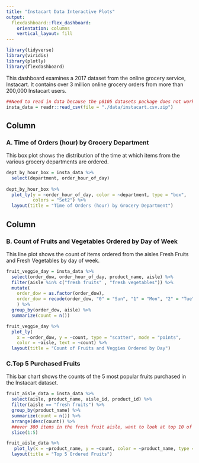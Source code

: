 ```yaml
---
title: "Instacart Data Interactive Plots"
output: 
  flexdashboard::flex_dashboard:
    orientation: columns
    vertical_layout: fill
---
```


```r
library(tidyverse)
library(viridis)
library(plotly)
library(flexdashboard)
```


This dashboard examines a 2017 dataset from the online grocery service, Instacart. It contains over 3 million online grocery orders from more than 200,000 Instacart users.

```r
##Need to read in data because the p8105 datasets package does not work on my computer. 
insta_data = readr::read_csv(file = "./data/instacart.csv.zip")
```

Column {data-width=650}
-----------------------------------------------------------------------

### A. Time of Orders (hour) by Grocery Department
This box plot shows the distribution of the time at which items from the various grocery departments are ordered. 

```r
dept_by_hour_box = insta_data %>% 
  select(department, order_hour_of_day) 
  
dept_by_hour_box %>% 
  plot_ly(y = ~order_hour_of_day, color = ~department, type = "box",
          colors = "Set2") %>%
  layout(title = "Time of Orders (hour) by Grocery Department")
```

Column {data-width=350}
-----------------------------------------------------------------------

### B. Count of Fruits and Vegetables Ordered by Day of Week

This line plot shows the count of items ordered from the aisles Fresh Fruits and Fresh Vegetables by day of week. 

```r
fruit_veggie_day = insta_data %>%
  select(order_dow, order_hour_of_day, product_name, aisle) %>%
  filter(aisle %in% c("fresh fruits" , "fresh vegetables")) %>%
  mutate(
    order_dow = as.factor(order_dow), 
    order_dow = recode(order_dow, "0" = "Sun", "1" = "Mon", "2" = "Tue", "3" = "Wed", "4" = "Thu", "5" = "Fri", "6" = "Sat")
    ) %>% 
  group_by(order_dow, aisle) %>% 
  summarize(count = n()) 

fruit_veggie_day %>%
  plot_ly(
    x = ~order_dow, y = ~count, type = "scatter", mode = "points",
    color = ~aisle, text = ~count) %>% 
  layout(title = "Count of Fruits and Veggies Ordered by Day")
```

### C.Top 5 Purchased Fruits

This bar chart shows the counts of the 5 most popular fruits purchased in the Instacart dataset. 

```r
fruit_aisle_data = insta_data %>% 
  select(aisle, product_name, aisle_id, product_id) %>% 
  filter(aisle == "fresh fruits") %>% 
  group_by(product_name) %>%
  summarize(count = n()) %>%
  arrange(desc(count)) %>% 
  ##over 300 items in the fresh fruit aisle, want to look at top 10 of them (10 was too many, so changing to 5)
  slice(1:5)

fruit_aisle_data %>% 
   plot_ly(x = ~product_name, y = ~count, color = ~product_name, type = "bar") %>%
  layout(title = "Top 5 Ordered Fruits")

```
